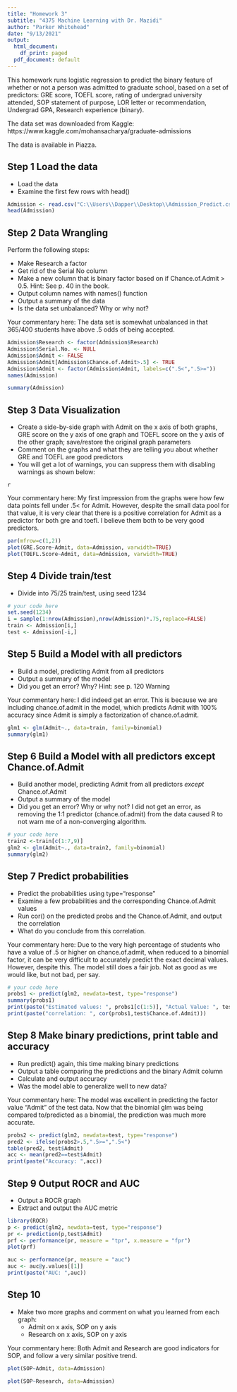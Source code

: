 ---
title: "Homework 3"
subtitle: "4375 Machine Learning with Dr. Mazidi"
author: "Parker Whitehead"
date: "9/13/2021"
output:
  html_document:
    df_print: paged
  pdf_document: default
---

This homework runs logistic regression to predict the binary feature of whether or not a person was admitted to graduate school, based on a set of predictors: GRE score, TOEFL score, rating of undergrad university attended, SOP statement of purpose, LOR letter or recommendation, Undergrad GPA, Research experience (binary).

The data set was downloaded from Kaggle: https://www.kaggle.com/mohansacharya/graduate-admissions

The data is available in Piazza. 

## Step 1 Load the data

* Load the data
* Examine the first few rows with head()

```{r}
Admission <- read.csv("C:\\Users\\Dapper\\Desktop\\Admission_Predict.csv")
head(Admission)
```

## Step 2 Data Wrangling

Perform the following steps:

* Make Research a factor
* Get rid of the Serial No column
* Make a new column that is binary factor based on if Chance.of.Admit > 0.5. Hint: See p. 40 in the book. 
* Output column names with names() function
* Output a summary of the data
* Is the data set unbalanced? Why or why not?

 Your commentary here:
 The data set is somewhat unbalanced in that 365/400 students have above .5 odds of being accepted.

```{r}
Admission$Research <- factor(Admission$Research)
Admission$Serial.No. <- NULL
Admission$Admit <- FALSE
Admission$Admit[Admission$Chance.of.Admit>.5] <- TRUE
Admission$Admit <- factor(Admission$Admit, labels=c(".5<",".5>="))
names(Admission)
```

```{r}
summary(Admission)
```

## Step 3 Data Visualization

* Create a side-by-side graph with Admit on the x axis of both graphs, GRE score on the y axis of one graph and TOEFL score on the y axis of the other graph; save/restore the original graph parameters
* Comment on the graphs and what they are telling you about whether GRE and TOEFL are good predictors
* You will get a lot of warnings, you can suppress them with disabling warnings as shown below:

```
{r,warning=FALSE}
```

Your commentary here:
My first impression from the graphs were how few data points fell under .5< for Admit. However, despite the small data pool for that value, it is very clear that there is a positive correlation for Admit as a predictor for both gre and toefl. I believe them both to be very good predictors.
```{r,warning=FALSE}
par(mfrow=c(1,2))
plot(GRE.Score~Admit, data=Admission, varwidth=TRUE)
plot(TOEFL.Score~Admit, data=Admission, varwidth=TRUE)
```


## Step 4 Divide train/test

* Divide into 75/25 train/test, using seed 1234

```{r}
# your code here
set.seed(1234)
i = sample(1:nrow(Admission),nrow(Admission)*.75,replace=FALSE)
train <- Admission[i,]
test <- Admission[-i,]
```

## Step 5 Build a Model with all predictors 

* Build a model, predicting Admit from all predictors
* Output a summary of the model
* Did you get an error? Why? Hint: see p. 120 Warning

Your commentary here: 
I did indeed get an error. This is because we are including chance.of.admit in the model, which predicts Admit with 100% accuracy since Admit is simply a factorization of chance.of.admit.
```{r}
glm1 <- glm(Admit~., data=train, family=binomial)
summary(glm1)
```

## Step 6 Build a Model with all predictors except Chance.of.Admit

* Build another model, predicting Admit from all predictors *except* Chance.of.Admit
* Output a summary of the model
* Did you get an error? Why or why not?
I did not get an error, as removing the 1:1 predictor (chance.of.admit) from the data caused R to not warn me of a non-converging algorithm. 
```{r}
# your code here
train2 <-train[c(1:7,9)]
glm2 <- glm(Admit~., data=train2, family=binomial)
summary(glm2)
```

## Step 7 Predict probabilities

* Predict the probabilities using type="response"
* Examine a few probabilities and the corresponding Chance.of.Admit values
* Run cor() on the predicted probs and the Chance.of.Admit, and output the correlation
* What do you conclude from this correlation. 

Your commentary here:
Due to the very high percentage of students who have a value of .5 or higher on chance.of.admit, when reduced to a binomial factor, it can be very difficult to accurately predict the exact decimal values. However, despite this. The model still does a fair job. Not as good as we would like, but not bad, per say. 
```{r}
# your code here
probs1 <- predict(glm2, newdata=test, type="response")
summary(probs1)
print(paste("Estimated values: ", probs1[c(1:5)], "Actual Value: ", test[c(1:5),8]))
print(paste("correlation: ", cor(probs1,test$Chance.of.Admit)))
```

## Step 8 Make binary predictions, print table and accuracy

* Run predict() again, this time making binary predictions
* Output a table comparing the predictions and the binary Admit column
* Calculate and output accuracy
* Was the model able to generalize well to new data?

Your commentary here:
The model was excellent in predicting the factor value "Admit" of the test data. Now that the binomial glm was being compared to/predicted as a binomial, the prediction was much more accurate.
```{r}
probs2 <- predict(glm2, newdata=test, type="response")
pred2 <- ifelse(probs2>.5,".5>=",".5<")
table(pred2, test$Admit)
acc <- mean(pred2==test$Admit)
print(paste("Accuracy: ",acc))
```

## Step 9 Output ROCR and AUC

* Output a ROCR graph
* Extract and output the AUC metric

```{r}
library(ROCR)
p <- predict(glm2, newdata=test, type="response")
pr <- prediction(p,test$Admit)
prf <- performance(pr, measure = "tpr", x.measure = "fpr")
plot(prf)

auc <- performance(pr, measure = "auc")
auc <- auc@y.values[[1]]
print(paste("AUC: ",auc))
```


## Step 10

* Make two more graphs and comment on what you learned from each graph:
  * Admit on x axis, SOP on y axis
  * Research on x axis, SOP on y axis
  
Your commentary here:
Both Admit and Research are good indicators for SOP, and follow a very similar positive trend.

```{r}
plot(SOP~Admit, data=Admission)
```

```{r}
plot(SOP~Research, data=Admission)
```

